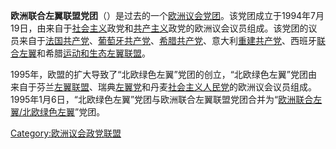 {{not|欧洲联合左翼/北欧绿色左翼|争取欧洲联合左翼党团}}
'''欧洲联合左翼联盟党团'''（{{lang-en|Confederal Group of the European United Left}}）是过去的一个[[欧洲议会|欧洲议会]][[欧洲议会党团|党团]]。该党团成立于1994年7月19日，由来自于[[社会主义|社会主义]]政党和[[共产主义|共产主义]]政党的欧洲议会议员组成。该党团的议员来自于[[法国共产党|法国共产党]]、[[葡萄牙共产党|葡萄牙共产党]]、[[希腊共产党|希腊共产党]]、意大利[[重建共产党|重建共产党]]、西班牙[[联合左翼_(西班牙)|联合左翼]]和希腊[[运动和生态左翼联盟|运动和生态左翼联盟]]。

1995年，欧盟的扩大导致了“北欧绿色左翼”党团的创立，“北欧绿色左翼”党团由来自于芬兰[[左翼联盟_(芬兰)|左翼联盟]]、瑞典[[左翼党_(瑞典)|左翼党]]和丹麦[[社会主义人民党_(丹麦)|社会主义人民党]]的欧洲议会议员组成。1995年1月6日，“北欧绿色左翼”党团与欧洲联合左翼联盟党团合并为“[[欧洲联合左翼/北欧绿色左翼|欧洲联合左翼/北欧绿色左翼]]”党团。

{{欧洲议会党团}}

[[Category:欧洲议会政党联盟|Category:欧洲议会政党联盟]]